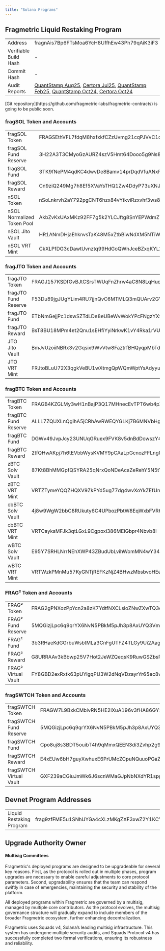 ```yaml
---
title: "Solana Programs"
---
```


## Fragmetric Liquid Restaking Program

|                       |                                                                                                                                                                                                                                                                                                                                                                                                                            |
|-----------------------|----------------------------------------------------------------------------------------------------------------------------------------------------------------------------------------------------------------------------------------------------------------------------------------------------------------------------------------------------------------------------------------------------------------------------|
| Address               | fragnAis7Bp6FTsMoa6YcH8UffhEw43Ph79qAiK3iF3                                                                                                                                                                                                                                                                                                                                                                                |
| Verifiable Build Hash | -                                                                                                                                                                                                                                                                                                                                                                                                                          |
| Commit Hash           | -                                                                                                                                                                                                                                                                                                                                                                                                                          |
| Audit Reports         | [QuantStamp Aug25](https://fragmetric-assets.s3.ap-northeast-2.amazonaws.com/audit-25-08-quantstamp.pdf), [Certora Jul25](https://fragmetric-assets.s3.ap-northeast-2.amazonaws.com/audit-25-07-certora.pdf), [QuantStamp Feb25](https://fragmetric-assets.s3.ap-northeast-2.amazonaws.com/audit-25-02-quantstamp.pdf), [QuantStamp Oct24](https://fragmetric-assets.s3.ap-northeast-2.amazonaws.com/audit-24-10-quantstamp.pdf), [Certora Oct24](https://fragmetric-assets.s3.ap-northeast-2.amazonaws.com/audit-24-10-certora.pdf) |

<Info>
  [Git repository](https://github.com/fragmetric-labs/fragmetric-contracts) is going to be public soon.
</Info>

### fragSOL Token and Accounts

|                            |                                              |
|----------------------------|----------------------------------------------|
| fragSOL Token              | FRAGSEthVFL7fdqM8hxfxkfCZzUvmg21cqPJVvC1qdbo |
| fragSOL Fund Reserve       | 3H22A3T3CMyoGzAURZ4szV5Hmt64Dooo5g9Ns8h1kYy7 |
| fragSOL Fund               | 3TK9fNePM4qdKC4dwvDe8Bamv14prDqdVfuANxPeiryb |
| fragSOL Reward             | Cn9ziQ249Mg7h8Ef5XVaYsTHQ1Zw4DdyP73uXNJKZwAV |
| nSOL Token                 | nSoLnkrvh2aY792pgCNT6hzx84vYtkviRzxvhf3ws8e  |
| nSOL Normalized Token Pool | AkbZvKxUAxMKz92FF7g5k2YLCJftg8SnYEPWdmZTt3mp |
| nSOL Jito Vault            | HR1ANmDHjaEhknvsTaK48M5xZtbBiwNdXM5NTiWhAb4S |
| nSOL VRT Mint              | CkXLPfDG3cDawtUvnztq99HdGoQWhJceBZxqKYL2TUrg |

### fragJTO Token and Accounts

|                      |                                              |
|----------------------|----------------------------------------------|
| fragJTO Token        | FRAGJ157KSDfGvBJtCSrsTWUqFnZhrw4aC8N8LqHuoos |
| fragJTO Fund Reserve | F53Du89jgJUgYLim4RU7jjnQvC6MTMLQ3mQUArv2GYJg |
| fragJTO Fund         | ETbNmGejjPc1dswSZTdLDe8eUBeWvWokYPcFNgzYX9jj |
| fragJTO Reward       | BsT8BU18MPm4et2Qnu1sEHfiYyiNrkwK1vY4Rka1rVU8 |
| JTO Jito Vault       | BmJvUzoiiNBRx3v2Gqsix9WvVtw8FaztrfBHQyqpMbTd |
| JTO VRT Mint         | FRJtoBLuU72X3qgkVeBU1wXtmgQpWQmWptYsAdyyu3qT |

### fragBTC Token and Accounts

|                      |                                              |
|----------------------|----------------------------------------------|
| fragBTC Token        | FRAGB4KZGLMy3wH1nBajP3Q17MHnecEvTPT6wb4pX5MB |
| fragBTC Fund Reserve | ALLL7ZQUXLnQgihA5jCRhAwRWEQYGLKj7B6MNVbHg66W |
| fragBTC Fund         | DGWv49JvpJcy23UNUqGRuex9FVK8v5dnBdDowszY4RFG |
| fragBTC Reward       | 2tfQHwAKpj7h6tEVbbWysKVMY9pCAaLpGcnozFFLng8Y |
| zBTC Solv Vault      | 87Kt8BhMMGpfQSYRA25qNrxQoNDeAcaZeRehY5N5tY4V |
| zBTC VRT Mint        | VRTZTymeYQQZHQXV9ZkPYd5ug77dg4wvXoYkZEfUnQy  |
| cbBTC Solv Vault     | 4j8w9WgW2bbC8RUkuty6C4UPbozPbtW8EqWxbFVR691H |
| cbBTC VRT Mint       | VRTCayksMFJk3qtLGxL9Cgpoxi386MEiGbpr4Nbvb8i  |
| wBTC Solv Vault      | E95Y7SRHLNrrNEhXWP43ZBudUbLvihWomMN4wY342182 |
| wBTC VRT Mint        | VRTWzkPMnMu57KyGNTjREFKzNjZ4BHwzMbsbvoHEe6q  |

### FRAG² Token and Accounts

|                     |                                              |
|---------------------|----------------------------------------------|
| FRAG² Token         | FRAG2gPNXozPpYcn2a8zK7YdtfNXCLsioZNwZXwTQ3cP |
| FRAG² Fund Reserve  | 5MQGizjLpc6q9qrYX6NvN5PBkM5pJh3p8AxUYQ3Vm7iC |
| FRAG² Fund          | 3b3RHaeKdGGrbuWsbtMLa3CnFgUTFZ4TLGy9Ui2Aag1m |
| FRAG² Reward        | G8URRAAv3kBbwp25V7Hot2JeWZQeqsK9RuwGSZbsPmb  |
| FRAG² Virtual Vault | FY8GBD2exRxtk63pUYigqPU3W2dNqVDzayrYr65ec8v9 |

### fragSWTCH Token and Accounts

|                         |                                              |
|-------------------------|----------------------------------------------|
| fragSWTCH Token         | FRAGW7L9BxkCMbivRN5HE2iXuA196v3fHA86GY16nV4L |
| fragSWTCH Fund Reserve  | 5MQGizjLpc6q9qrYX6NvN5PBkM5pJh3p8AxUYQ3Vm7iC |
| fragSWTCH Fund          | Cpo8uj8s3BDT5ouibT4h9qMmxQEEN3di3Zvhp2g9DHFo |
| fragSWTCH Reward        | E4xEUw6bH7guyXwhuxE6PrUMcZCpuNQuuoPGaZohmaJ1 |
| fragSWTCH Virtual Vault | GXF239aCGiuJmWk6J6scnWMaGJpNbNXdYR1spguT5jQo |

## Devnet Program Addresses
|                          |                                             |
|--------------------------|---------------------------------------------|
| Liquid Restaking Program | frag9zfFME5u1SNhUYGa4cXLzMKgZXF3xwZ2Y1KCYTQ |


## Upgrade Authority Owner

#### Multisig Committees

Fragmetric's deployed programs are designed to be upgradeable for several key reasons. First, as the protocol is rolled out in multiple phases, program upgrades are necessary to enable careful adjustments to core protocol parameters. Second, upgradability ensures that the team can respond swiftly in case of emergencies, maintaining the security and stability of the platform.

All deployed programs within Fragmetric are governed by a multisig, managed by multiple core contributors. As the protocol evolves, the multisig governance structure will gradually expand to include members of the broader Fragmetric ecosystem, further enhancing decentralization.

Fragmetric uses Squads v4, Solana’s leading multisig infrastructure. This system has undergone multiple security audits, and Squads Protocol v4 has successfully completed two formal verifications, ensuring its robustness and reliability.
